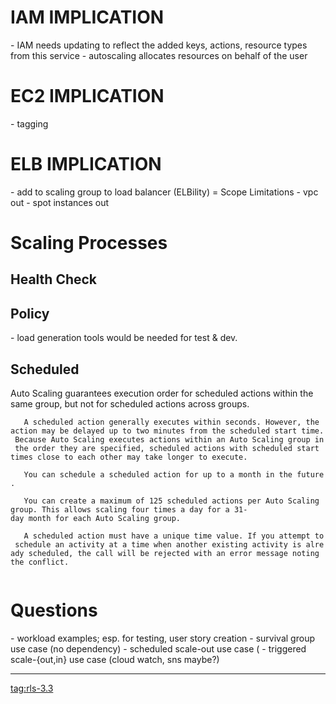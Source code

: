 = IAM IMPLICATION =
- IAM needs updating to reflect the added keys, actions, resource types from this service
- autoscaling allocates resources on behalf of the user
= EC2 IMPLICATION =
- tagging
= ELB IMPLICATION =
- add to scaling group to load balancer (ELBility)
= Scope Limitations
- vpc out
- spot instances out
= Scaling Processes =
== Health Check ==  
== Policy ==
- load generation tools would be needed for test & dev.
== Scheduled ==
Auto Scaling guarantees execution order for scheduled actions within the same group, but not for scheduled actions across groups.

    A scheduled action generally executes within seconds. However, the action may be delayed up to two minutes from the scheduled start time. Because Auto Scaling executes actions within an Auto Scaling group in the order they are specified, scheduled actions with scheduled start times close to each other may take longer to execute.

    You can schedule a scheduled action for up to a month in the future.

    You can create a maximum of 125 scheduled actions per Auto Scaling group. This allows scaling four times a day for a 31-day month for each Auto Scaling group.

    A scheduled action must have a unique time value. If you attempt to schedule an activity at a time when another existing activity is already scheduled, the call will be rejected with an error message noting the conflict.
    
= Questions =
- workload examples; esp. for testing, user story creation
- survival group use case (no dependency)
- scheduled scale-out use case (
- triggered scale-{out,in} use case (cloud watch, sns maybe?)
  
----
[[tag:rls-3.3]]
